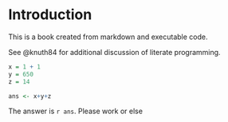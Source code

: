 # Introduction

This is a book created from markdown and executable code.

See @knuth84 for additional discussion of literate programming.

```r
x = 1 + 1
y = 650
z = 14

ans <- x+y+z

```

The answer is `r ans`.
Please work or else